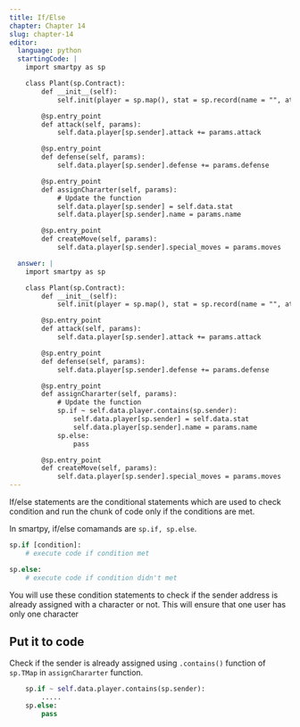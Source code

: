```yaml
---
title: If/Else
chapter: Chapter 14
slug: chapter-14
editor:
  language: python
  startingCode: |
    import smartpy as sp

    class Plant(sp.Contract):
        def __init__(self):
            self.init(player = sp.map(), stat = sp.record(name = "", attack = sp.nat(10), defense = sp.nat(10), health = sp.nat(100), growth_rate = sp.nat(10), is_alive = True, special_moves = []))

        @sp.entry_point
        def attack(self, params):
            self.data.player[sp.sender].attack += params.attack

        @sp.entry_point
        def defense(self, params):
            self.data.player[sp.sender].defense += params.defense

        @sp.entry_point
        def assignChararter(self, params):
            # Update the function
            self.data.player[sp.sender] = self.data.stat
            self.data.player[sp.sender].name = params.name

        @sp.entry_point
        def createMove(self, params):
            self.data.player[sp.sender].special_moves = params.moves

  answer: |  
    import smartpy as sp

    class Plant(sp.Contract):
        def __init__(self):
            self.init(player = sp.map(), stat = sp.record(name = "", attack = sp.nat(10), defense = sp.nat(10), health = sp.nat(100), growth_rate = sp.nat(10), is_alive = True, special_moves = []))

        @sp.entry_point
        def attack(self, params):
            self.data.player[sp.sender].attack += params.attack

        @sp.entry_point
        def defense(self, params):
            self.data.player[sp.sender].defense += params.defense

        @sp.entry_point
        def assignChararter(self, params):
            # Update the function
            sp.if ~ self.data.player.contains(sp.sender):
                self.data.player[sp.sender] = self.data.stat
                self.data.player[sp.sender].name = params.name
            sp.else:
                pass

        @sp.entry_point
        def createMove(self, params):
            self.data.player[sp.sender].special_moves = params.moves
---
```


If/else statements are the conditional statements which are used to check condition and run the chunk of code only if the conditions are met. 

In smartpy, if/else comamands are `sp.if, sp.else`.

```python
sp.if [condition]:
    # execute code if condition met

sp.else:
    # execute code if condition didn't met
```

You will use these condition statements to check if the sender address is already assigned with a character or not. This will ensure that one user has only one character

## Put it to code

Check if the sender is already assigned using `.contains()` function of `sp.TMap` in `assignChararter` function.

```python
    sp.if ~ self.data.player.contains(sp.sender):
        .....
    sp.else:
        pass
```